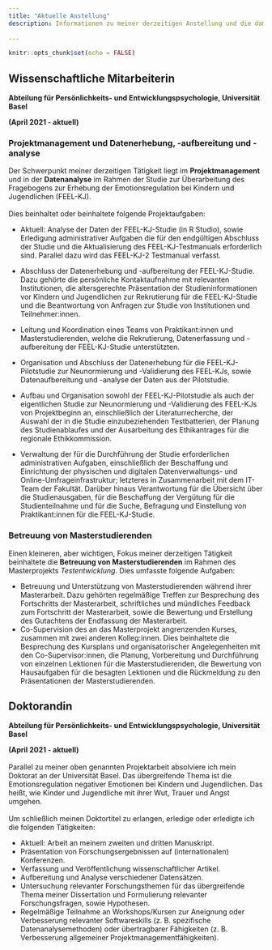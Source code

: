```yaml
---
title: "Aktuelle Anstellung"
description: Informationen zu meiner derzeitigen Anstellung und die damit verbundenen Tätigkeiten.
  
---
```


```r
knitr::opts_chunk$set(echo = FALSE)
```

Wissenschaftliche Mitarbeiterin
----

**Abteilung für Persönlichkeits- und Entwicklungspsychologie, Universität Basel**

**(April 2021 - aktuell)**

### Projektmanagement und Datenerhebung, -aufbereitung und -analyse

Der Schwerpunkt meiner derzeitigen Tätigkeit liegt im **Projektmanagement** und in der **Datenanalyse** im Rahmen der Studie zur Überarbeitung des Fragebogens zur Erhebung der Emotionsregulation bei Kindern und Jugendlichen (FEEL-KJ).\
\
Dies beinhaltet oder beinhaltete folgende Projektaufgaben:

- Aktuell: Analyse der Daten der FEEL-KJ-Studie (in R Studio), sowie Erledigung administrativer Aufgaben die für den endgültigen Abschluss der Studie und die Aktualisierung des FEEL-KJ-Testmanuals erforderlich sind. Parallel dazu wird das FEEL-KJ-2 Testmanual verfasst. 

- Abschluss der Datenerhebung und -aufbereitung der FEEL-KJ-Studie. Dazu gehörte die persönliche Kontaktaufnahme mit relevanten Institutionen, die altersgerechte Präsentation der Studieninformationen vor Kindern und Jugendlichen zur Rekrutierung für die FEEL-KJ-Studie und die Beantwortung von Anfragen zur Studie von Institutionen und Teilnehmer:innen.

- Leitung und Koordination eines Teams von Praktikant:innen und Masterstudierenden, welche die Rekrutierung, Datenerfassung und -aufbereitung der FEEL-KJ-Studie unterstützten.

- Organisation und Abschluss der Datenerhebung für die FEEL-KJ-Pilotstudie zur Neunormierung und -Validierung des FEEL-KJs, sowie Datenaufbereitung und -analyse der Daten aus der Pilotstudie.
   
- Aufbau und Organisation sowohl der FEEL-KJ-Pilotstudie als auch der eigentlichen Studie zur Neunormierung und -Validierung des FEEL-KJs von Projektbeginn an, einschließlich der Literaturrecherche, der Auswahl der in die Studie einzubeziehenden Testbatterien, der Planung des Studienablaufes und der Ausarbeitung des Ethikantrages für die regionale Ethikkommission.
- Verwaltung der für die Durchführung der Studie erforderlichen administrativen Aufgaben, einschließlich der Beschaffung und Einrichtung der physischen und digitalen Datenverwaltungs- und Online-Umfrageinfrastruktur; letzteres in Zusammenarbeit mit dem IT-Team der Fakultät. Darüber hinaus Verantwortung für die Übersicht über die Studienausgaben, für die Beschaffung der Vergütung für die Studienteilnahme und für die Suche, Befragung und Einstellung von Praktikant:innen für die FEEL-KJ-Studie.

### Betreuung von Masterstudierenden

Einen kleineren, aber wichtigen, Fokus meiner derzeitigen Tätigkeit beinhaltete die **Betreuung von Masterstudierenden** im Rahmen des Masterprojekts _Testentwicklung_. Dies umfasste folgende Aufgaben:

- Betreuung und Unterstützung von Masterstudierenden während ihrer Masterarbeit. Dazu gehörten regelmäßige Treffen zur Besprechung des Fortschritts der Masterarbeit, schriftliches und mündliches Feedback zum Fortschritt der Masterarbeit, sowie die Bewertung und Erstellung des Gutachtens der Endfassung der Masterarbeit.
- Co-Supervision des an das Masterprojekt angrenzenden Kurses, zusammen mit zwei anderen Kolleg:innen. Dies beinhaltete die Besprechung des Kursplans und organisatorischer Angelegenheiten mit den Co-Supervisor:innen, die Planung, Vorbereitung und Durchführung von einzelnen Lektionen für die Masterstudierenden, die Bewertung von Hausaufgaben für die besagten Lektionen und die Rückmeldung zu den Präsentationen der Masterstudierenden.

Doktorandin
---

**Abteilung für Persönlichkeits- und Entwicklungspsychologie, Universität Basel**

**(April 2021 - aktuell)**\
\
Parallel zu meiner oben genannten Projektarbeit absolviere ich mein Doktorat an der Universität Basel. Das übergreifende Thema ist die Emotionsregulation negativer Emotionen bei Kindern und Jugendlichen. Das heißt, wie Kinder und Jugendliche mit ihrer Wut, Trauer und Angst umgehen.\
\
Um schließlich meinen Doktortitel zu erlangen, erledige oder erledigte ich die folgenden Tätigkeiten:

- Aktuell: Arbeit an meinem zweiten und dritten Manuskript.
- Präsentation von Forschungsergebnissen auf (internationalen) Konferenzen.
- Verfassung und Veröffentlichung wissenschaftlicher Artikel.
- Aufbereitung und Analyse verschiedener Datensätzen.
- Untersuchung relevanter Forschungsthemen für das übergreifende Thema meiner Dissertation und Formulierung relevanter Forschungsfragen, sowie Hypothesen.
- Regelmäßige Teilnahme an Workshops/Kursen zur Aneignung oder Verbesserung relevanter Softwareskills (z. B. spezifische Datenanalysemethoden) oder übertragbarer Fähigkeiten (z. B. Verbesserung allgemeiner Projektmanagementfähigkeiten).

